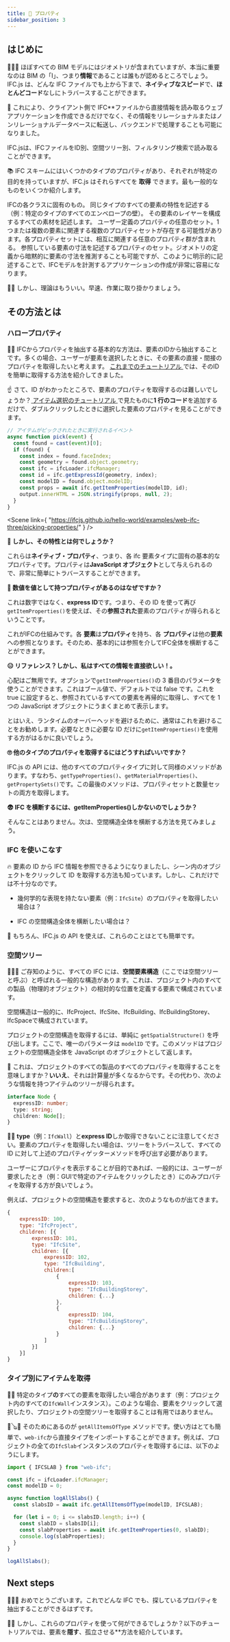 ```yaml
---
title: 📃 プロパティ
sidebar_position: 3
---
```



## はじめに

🧬🧬🧬️
ほぼすべての BIM モデルにはジオメトリが含まれていますが、本当に重要なのは BIM の「I」、つまり**情報**であることは誰もが認めるところでしょう。IFC.js は、どんな IFC ファイルでも上から下まで、**ネイティブなスピード**で、**ほとんどコード**なしにトラバースすることができます。

💾
これにより、クライアント側で IFC\*\*ファイルから直接情報を読み取るウェブアプリケーションを作成できるだけでなく、その情報をリレーショナルまたはノンリレーショナルデータベースに転送し、バックエンドで処理することも可能になりました。

<IfcAlert>
  IFC.jsは、IFCファイルをID別、空間ツリー別、フィルタリング検索で読み取ることができます。
</IfcAlert>

📚
IFC スキームにはいくつかのタイプのプロパティがあり、それぞれが特定の目的を持っていますが、IFC.js はそれらすべてを **取得** できます。最も一般的なものをいくつか紹介します。

<IfcCard icon="📕" title="ネイティブ・プロパティ">
  IFCの各クラスに固有のもの。
</IfcCard>

<IfcCard icon="📗" title="タイプのプロパティ">
  同じタイプのすべての要素の特性を記述する（例：特定のタイプのすべてのエンベロープの壁）。
</IfcCard>

<IfcCard icon="📘" title="材料の特性">
  その要素のレイヤーを構成するすべての素材を記述します。
</IfcCard>

<IfcCard icon="📙" title="プロパティセット">
  ユーザー定義のプロパティの任意のセット。1つまたは複数の要素に関連する複数のプロパティセットが存在する可能性があります。各プロパティセットには、相互に関連する任意のプロパティ群が含まれる。
</IfcCard>

<IfcCard icon="📒" title="量の特性">
  参照している要素の寸法を記述するプロパティのセット。ジオメトリの定義から暗黙的に要素の寸法を推測することも可能ですが、このように明示的に記述することで、IFCモデルを計測するアプリケーションの作成が非常に容易になります。
</IfcCard>

🚴‍♂️ しかし、理論はもういい。早速、作業に取り掛かりましょう。

## その方法とは

### ハロープロパティ

<p>
  👩‍🏫
  IFCからプロパティを抽出する基本的な方法は、要素のIDから抽出することです。多くの場合、ユーザーが要素を選択したときに、その要素の直接・間接のプロパティを取得したいと考えます。
  <a
    href="https://ifcjs.github.io/info/ja/docs/Guide/web-ifc-three/Tutorials/Picking/"
    target="_self"
  >
    これまでのチュートリアル
  </a>
  では、そのIDを簡単に取得する方法を紹介してきました。
</p>

☝
さて、ID がわかったところで、要素のプロパティを取得するのは難しいでしょうか？<a href="https://ifcjs.github.io/info/ja/docs/Guide/web-ifc-three/Tutorials/Picking/" target="_self"> アイテム選択のチュートリアル </a>で見たものに**1 行のコード**を追加するだけで、ダブルクリックしたときに選択した要素のプロパティを見ることができます。

```js {9}
// アイテムがピックされたときに実行されるイベント
async function pick(event) {
  const found = cast(event)[0];
  if (found) {
    const index = found.faceIndex;
    const geometry = found.object.geometry;
    const ifc = ifcLoader.ifcManager;
    const id = ifc.getExpressId(geometry, index);
    const modelID = found.object.modelID;
    const props = await ifc.getItemProperties(modelID, id);
    output.innerHTML = JSON.stringify(props, null, 2);
  }
}
```

<Scene
  link={
    "https://ifcjs.github.io/hello-world/examples/web-ifc-three/picking-properties/"
  }
/>

**🤨 しかし、その特性とは何でしょうか？**

これらは**ネイティブ・プロパティ**、つまり、各 ifc 要素タイプに固有の基本的なプロパティです。プロパティは**JavaScript オブジェクト**として与えられるので、非常に簡単にトラバースすることができます。

**🤔 数値を値として持つプロパティがあるのはなぜですか？**

これは数字ではなく、**express ID**です。つまり、その ID を使って再び`getItemProperties()`を使えば、その**参照された**要素のプロパティが得られるということです。

<IfcCard>
  これがIFCの仕組みです。各 <b>要素</b>は<b>プロパティ</b>を持ち、各
  <b>プロパティ</b>は他の<b>要素</b>
  への参照となります。そのため、基本的には参照を介してIFC全体を横断することができます。
</IfcCard>

**😑 リファレンス？しかし、私はすべての情報を直接欲しい！。**

心配はご無用です。オプションで`getItemProperties()`の 3 番目のパラメータを使うことができます。これはブール値で、デフォルトでは false です。これを true に設定すると、参照されているすべての要素を再帰的に取得し、すべてを 1 つの JavaScript オブジェクトにうまくまとめて表示します。

とはいえ、ランタイムのオーバーヘッドを避けるために、通常はこれを避けることをお勧めします。必要なときに必要な ID だけに`getItemProperties()`を使用する方がはるかに良いでしょう。

**🙄 他のタイプのプロパティを取得するにはどうすればいいですか？**

IFC.js の API には、他のすべてのプロパティタイプに対して同様のメソッドがあります。すなわち、`getTypeProperties()`、`getMaterialProperties()`、`getPropertySets()`です。この最後のメソッドは、プロパティセットと数量セットの両方を取得します。

**😨 IFC を横断するには、getItemProperties()しかないのでしょうか？**

そんなことはありません。次は、空間構造全体を横断する方法を見てみましょう。

### IFC を使いこなす

🔥 要素の ID から IFC 情報を参照できるようになりましたし、シーン内のオブジェクトをクリックして ID を取得する方法も知っています。しかし、これだけでは不十分なのです。

- 幾何学的な表現を持たない要素（例：`IfcSite`）のプロパティを取得したい場合は？

- IFC の空間構造全体を横断したい場合は？

🌈 もちろん、IFC.js の API を使えば、これらのことはとても簡単です。

### 空間ツリー

🌳🌲🌴 ご存知のように、すべての IFC には、**空間要素構造**（ここでは空間ツリーと呼ぶ）と呼ばれる一般的な構造があります。これは、プロジェクト内のすべての製品（物理的オブジェクト）の相対的な位置を定義する要素で構成されています。

<IfcAlert>
  空間構造は一般的に、IfcProject、IfcSite、IfcBuilding、IfcBuildingStorey、IfcSpaceで構成されています。
</IfcAlert>

プロジェクトの空間構造を取得するには、単純に `getSpatialStructure()` を呼び出します。ここで、唯一のパラメータは `modelID` です。このメソッドはプロジェクトの空間構造全体を JavaScript のオブジェクトとして返します。

🚧 これは、プロジェクトのすべての製品のすべてのプロパティを取得することを意味しますか？**いいえ**、それは計算量が多くなるからです。その代わり、次のような情報を持つアイテムのツリーが得られます。

```ts
interface Node {
  expressID: number;
  type: string;
  children: Node[];
}
```

👩‍🏫
**type**（例：`IfcWall`）と**express ID**しか取得できないことに注意してください。要素のプロパティを取得したい場合は、ツリーをトラバースして、すべての ID に対して上述のプロパティゲッターメソッドを呼び出す必要があります。

<IfcCard>
  ユーザーにプロパティを表示することが目的であれば、一般的には、ユーザーが要求したとき（例：GUIで特定のアイテムをクリックしたとき）にのみプロパティを取得する方が良いでしょう。
</IfcCard>

例えば、プロジェクトの空間構造を要求すると、次のようなものが出てきます。

```js
{
    expressID: 100,
    type: "IfcProject",
    children: [{
        expressID: 101,
        type: "IfcSite",
        children: [{
            expressID: 102,
            type: "IfcBuilding",
            children:[
                {
                    expressID: 103,
                    type: "IfcBuildingStorey",
                    children: {...}
                },
                {
                    expressID: 104,
                    type: "IfcBuildingStorey",
                    children: {...}
                }
            ]
        }]
    }]
}
```

### タイプ別にアイテムを取得

👩‍🏫
特定のタイプ**の**すべての要素を取得したい場合があります（例：プロジェクト内のすべての`IfcWall`インスタンス）。このような場合、要素をクリックして選択したり、プロジェクトの空間ツリーを取得することは有用ではありません。

🎸🪕🎻
そのためにあるのが `getAllItemsOfType` メソッドです。使い方はとても簡単で、`web-ifc`から直接タイプをインポートすることができます。例えば、プロジェクトの全ての`IfcSlab`インスタンスのプロパティを取得するには、以下のようにします。

```js
import { IFCSLAB } from "web-ifc";

const ifc = ifcLoader.ifcManager;
const modelID = 0;

async function logAllSlabs() {
  const slabsID = await ifc.getAllItemsOfType(modelID, IFCSLAB);

  for (let i = 0; i <= slabsID.length; i++) {
    const slabID = slabsID[i];
    const slabProperties = await ifc.getItemProperties(0, slabID);
    console.log(slabProperties);
  }
}

logAllSlabs();
```

## Next steps

🎉🎉🎉
おめでとうございます。これでどんな IFC でも、探しているプロパティを抽出することができるはずです。

🐱‍👤 しかし、これらのプロパティを使って何ができるでしょうか？以下のチュートリアルでは、要素を**隠す**、孤立させる\*\*方法を紹介しています。
